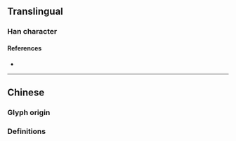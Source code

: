 {{also|儎}}
{{character info}}
==Translingual==

===Han character===
{{Han char|rn=9|rad=人|as=10|sn=12|four=|canj=OJIQ|ids=⿰亻载}}

====References====
* {{Han ref|kx=0114.051|hdz=10200.011|uh=50A4|ud=20644}}

----

==Chinese==

===Glyph origin===
{{Han simp|傤|f=車|t=车}}

===Definitions===
{{zh-see|儎}}
